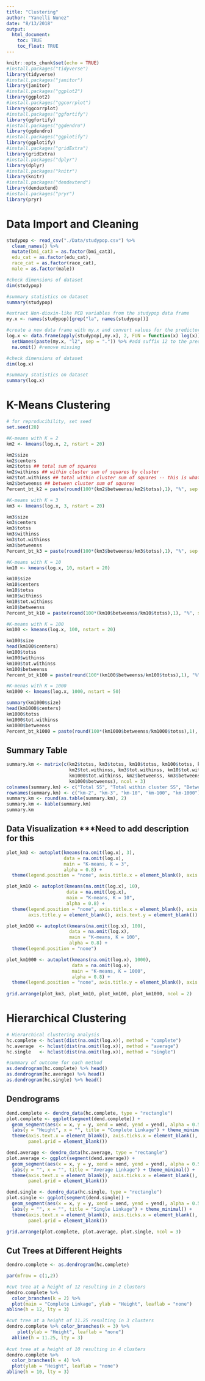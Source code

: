 ```yaml
---
title: "Clustering"
author: "Yanelli Nunez"
date: "8/13/2018"
output: 
  html_document:
    toc: TRUE
    toc_float: TRUE
---
```


```r
knitr::opts_chunk$set(echo = TRUE)
#install.packages("tidyverse")
library(tidyverse)
#install.packages("janitor")
library(janitor)
#install.packages("ggplot2")
library(ggplot2)
#install.packages("ggcorrplot")
library(ggcorrplot)
#install.packages("ggfortify")
library(ggfortify)
#install.packages("ggdendro")
library(ggdendro)
#install.packages("ggplotify")
library(ggplotify)
#install.packages("gridExtra")
library(gridExtra) 
#install.packages("dplyr")
library(dplyr)
#install.packages("knitr")
library(knitr)
#install.packages("dendextend")
library(dendextend)
#install.packages("pryr")
library(pryr)
```

# Data Import and Cleaning

```r
studypop <- read_csv("./Data/studypop.csv") %>% 
  clean_names() %>% 
  mutate(bmi_cat3 = as.factor(bmi_cat3),
  edu_cat = as.factor(edu_cat),
  race_cat = as.factor(race_cat),
  male = as.factor(male))

#check dimensions of dataset
dim(studypop)

#summary statistics on dataset
summary(studypop)

#extract Non-dioxin-like PCB variables from the studypop data frame
my.x <- names(studypop)[grep("la", names(studypop))] 

#create a new data frame with my.x and convert values for the predictor variables to its natural log.
log.x <- data.frame(apply(studypop[,my.x], 2, FUN = function(x) log(x))) %>%
  setNames(paste(my.x, "l2", sep = ".")) %>% #add suffix 12 to the predictors' name
  na.omit() #remove missing

#check dimensions of dataset
dim(log.x)

#summary statistics on dataset
summary(log.x)
```

# K-Means Clustering

```r
# for reproducibility, set seed
set.seed(28)

#K-means with K = 2
km2 <- kmeans(log.x, 2, nstart = 20)

km2$size
km2$centers
km2$totss ## total sum of squares
km2$withinss ## within cluster sum of squares by cluster
km2$tot.withinss ## total within cluster sum of squares -- this is what we want to minimize!
km2$betweenss ## between cluster sum of squares
Percent_bt_k2 = paste(round(100*(km2$betweenss/km2$totss),1), "%", sep = "")

#K-means with K = 3
km3 <- kmeans(log.x, 3, nstart = 20)

km3$size
km3$centers
km3$totss 
km3$withinss 
km3$tot.withinss  
km3$betweenss 
Percent_bt_k3 = paste(round(100*(km3$betweenss/km3$totss),1), "%", sep = "")

#K-means with K = 10
km10 <- kmeans(log.x, 10, nstart = 20)

km10$size
km10$centers
km10$totss 
km10$withinss 
km10$tot.withinss  
km10$betweenss 
Percent_bt_k10 = paste(round(100*(km10$betweenss/km10$totss),1), "%", sep = "")

#K-means with K = 100
km100 <- kmeans(log.x, 100, nstart = 20)

km100$size
head(km100$centers)
km100$totss 
km100$withinss 
km100$tot.withinss  
km100$betweenss 
Percent_bt_k100 = paste(round(100*(km100$betweenss/km100$totss),1), "%", sep = "")

#K-menas with K = 1000
km1000 <- kmeans(log.x, 1000, nstart = 50)

summary(km1000$size)
head(km1000$centers)
km1000$totss 
km1000$tot.withinss  
km1000$betweenss 
Percent_bt_k1000 = paste(round(100*(km1000$betweenss/km1000$totss),1), "%", sep = "")
```

## Summary Table 

```r
summary.km <- matrix(c(km2$totss, km3$totss, km10$totss, km100$totss, km1000$totss, 
                       km2$tot.withinss, km3$tot.withinss, km10$tot.withinss, km100$tot.withinss,
                       km1000$tot.withinss, km2$betweenss, km3$betweenss, km10$betweenss, km100$betweenss,
                       km1000$betweenss), ncol = 3)
colnames(summary.km) <- c("Total SS", "Total within cluster SS", "Between cluster SS")
rownames(summary.km) <- c("km-2", "km-3", "km-10", "km-100", "km-1000")
summary.km <- round(as.table(summary.km), 2) 
summary.km <- kable(summary.km)
summary.km
```

## Data Visualization ***Need to add description for this

```r
plot_km3 <- autoplot(kmeans(na.omit(log.x), 3), 
                     data = na.omit(log.x), 
                     main = "K-means, K = 3", 
                     alpha = 0.8) + 
  theme(legend.position = "none", axis.title.x = element_blank(), axis.text.x = element_blank()) 

plot_km10 <- autoplot(kmeans(na.omit(log.x), 10), 
                      data = na.omit(log.x), 
                      main = "K-means, K = 10", 
                      alpha = 0.8) +
  theme(legend.position = "none", axis.title.x = element_blank(), axis.text.x = element_blank(), 
        axis.title.y = element_blank(), axis.text.y = element_blank())

plot_km100 <- autoplot(kmeans(na.omit(log.x), 100), 
                       data = na.omit(log.x), 
                       main = "K-means, K = 100", 
                       alpha = 0.8) + 
  theme(legend.position = "none")

plot_km1000 <- autoplot(kmeans(na.omit(log.x), 1000), 
                        data = na.omit(log.x), 
                        main = "K-means, K = 1000", 
                        alpha = 0.8) + 
  theme(legend.position = "none", axis.title.y = element_blank(), axis.text.y = element_blank())
                  
grid.arrange(plot_km3, plot_km10, plot_km100, plot_km1000, ncol = 2)
```

# Hierarchical Clustering

```r
# Hierarchical clustering analysis
hc.complete <- hclust(dist(na.omit(log.x)), method = "complete")
hc.average  <- hclust(dist(na.omit(log.x)), method = "average")
hc.single   <- hclust(dist(na.omit(log.x)), method = "single")

#summary of outcome for each method
as.dendrogram(hc.complete) %>% head()
as.dendrogram(hc.average) %>% head()
as.dendrogram(hc.single) %>% head()
```

## Dendrograms

```r

dend.complete <- dendro_data(hc.complete, type = "rectangle")
plot.complete <- ggplot(segment(dend.complete)) + 
  geom_segment(aes(x = x, y = y, xend = xend, yend = yend), alpha = 0.5) +
  labs(y = "Height", x = "", title = "Complete Linkage") + theme_minimal() +
  theme(axis.text.x = element_blank(), axis.ticks.x = element_blank(), 
        panel.grid = element_blank())

dend.average <- dendro_data(hc.average, type = "rectangle")
plot.average <- ggplot(segment(dend.average)) + 
  geom_segment(aes(x = x, y = y, xend = xend, yend = yend), alpha = 0.5) +
  labs(y = "", x = "", title = "Average Linkage") + theme_minimal() +
  theme(axis.text.x = element_blank(), axis.ticks.x = element_blank(),
        panel.grid = element_blank())

dend.single <- dendro_data(hc.single, type = "rectangle")
plot.single <- ggplot(segment(dend.single)) + 
  geom_segment(aes(x = x, y = y, xend = xend, yend = yend), alpha = 0.5) +
  labs(y = "", x = "", title = "Single Linkage") + theme_minimal() +
  theme(axis.text.x = element_blank(), axis.ticks.x = element_blank(),
        panel.grid = element_blank())

grid.arrange(plot.complete, plot.average, plot.single, ncol = 3)
```

## Cut Trees at Different Heights

```r

dendro.complete <- as.dendrogram(hc.complete)

par(mfrow = c(1,2))

#cut tree at a height of 12 resulting in 2 clusters
dendro.complete %>% 
  color_branches(k = 2) %>%
  plot(main = "Complete Linkage", ylab = "Height", leaflab = "none") 
abline(h = 12, lty = 3)

#cut tree at a height of 11.25 resulting in 3 clusters
dendro.complete %>% color_branches(k = 3) %>% 
    plot(ylab = "Height", leaflab = "none")
  abline(h = 11.25, lty = 3)
  
#cut tree at a height of 10 resulting in 4 clusters
dendro.complete %>% 
  color_branches(k = 4) %>%
  plot(ylab = "Height", leaflab = "none") 
abline(h = 10, lty = 3)
```

